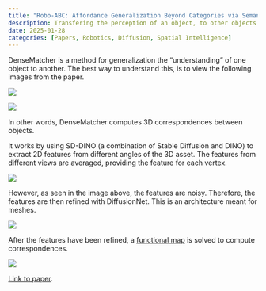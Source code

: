 ```yaml
---
title: "Robo-ABC: Affordance Generalization Beyond Categories via Semantic Correspondence for Robot Manipulation"
description: Transfering the perception of an object, to other objects.
date: 2025-01-28
categories: [Papers, Robotics, Diffusion, Spatial Intelligence]
---
```


DenseMatcher is a method for generalization the "understanding" of one object to another. The best way to understand this, is to view the following images from the paper.

![](../images/2025-01-28-A/1.png)

![](../images/2025-01-28-A/2.png)

In other words, DenseMatcher computes 3D correspondences between objects.

It works by using SD-DINO (a combination of Stable Diffusion and DINO) to extract 2D features from different angles of the 3D asset. The features from different views are averaged, providing the feature for each vertex.

![](../images/2025-01-28-A/3.png)

However, as seen in the image above, the features are noisy. Therefore, the features are then refined with DiffusionNet. This is an architecture meant for meshes.

![](../images/2025-01-28-A/4.png)

After the features have been refined, a [functional map](https://cse291-i.github.io/WI18/LectureSlides/L17_Functional_Map.pdf) is solved to compute correspondences.

![](../images/2025-01-28-A/5.png)

[Link to paper](https://tea-lab.github.io/DenseMatcher/).